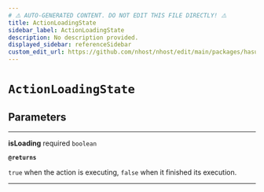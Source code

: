 ```yaml
---
# ⚠️ AUTO-GENERATED CONTENT. DO NOT EDIT THIS FILE DIRECTLY! ⚠️
title: ActionLoadingState
sidebar_label: ActionLoadingState
description: No description provided.
displayed_sidebar: referenceSidebar
custom_edit_url: https://github.com/nhost/nhost/edit/main/packages/hasura-auth-js/src/core/promises/types.ts#L14
---
```


# `ActionLoadingState`

## Parameters

---

**<span className="parameter-name">isLoading</span>** <span className="optional-status">required</span> `boolean`

**`@returns`**

`true` when the action is executing, `false` when it finished its execution.

---
